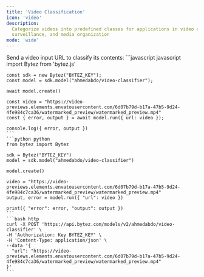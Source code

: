 ```yaml
---
title: 'Video Classification'
icon: 'video'
description:
  Categorize videos into predefined classes for applications in video content analysis, security
  surveillance, and media organization
mode: 'wide'
---
```



<Accordion defaultOpen title="Basic usage">
  Send a video input URL to classify its contents:

  <CodeGroup>
    ```javascript javascript
    import Bytez from 'bytez.js'

    const sdk = new Bytez("BYTEZ_KEY");
    const model = sdk.model("ahmedabdo/video-classifier");

    await model.create()

    const video = "https://video-previews.elements.envatousercontent.com/6d07b79d-b17a-47b5-9d24-4fe984c7ca36/watermarked_preview/watermarked_preview.mp4"
    const { error, output } = await model.run({ url: video });

    console.log({ error, output })
    ```
    ```python python
    from bytez import Bytez

    sdk = Bytez("BYTEZ_KEY")
    model = sdk.model("ahmedabdo/video-classifier")

    model.create()

    video = "https://video-previews.elements.envatousercontent.com/6d07b79d-b17a-47b5-9d24-4fe984c7ca36/watermarked_preview/watermarked_preview.mp4"
    output, error = model.run({ "url": video })

    print({ "error": error, "output": output })
    ```
    ```bash http
    curl -X POST 'https://api.bytez.com/models/v2/ahmedabdo/video-classifier' \
    -H 'Authorization: Key BYTEZ_KEY' \
    -H 'Content-Type: application/json' \
    --data '{
      "url": "https://video-previews.elements.envatousercontent.com/6d07b79d-b17a-47b5-9d24-4fe984c7ca36/watermarked_preview/watermarked_preview.mp4"
    }'
    ```

  </CodeGroup>
  <Base64 type='video'/>

</Accordion>
